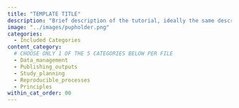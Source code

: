 ```yaml
---
title: "TEMPLATE TITLE"
description: "Brief description of the tutorial, ideally the same description used in the tutorial itself."
image: "../images/pupholder.png"
categories:
  - Included Categories
content_category:
  # CHOOSE ONLY 1 OF THE 5 CATEGORIES BELOW PER FILE
  - Data_management
  - Publishing_outputs
  - Study_planning
  - Reproducible_processes
  - Principles
within_cat_order: 00
---
```



<!-- The HTML code block below should be uncommented, and the URL and href fields replaced with the link to the tutorial -->

<!-- ```{=html} -->
<!-- <!DOCTYPE html> -->
<!-- <meta charset="utf-8"> -->
<!-- <meta http-equiv="refresh" content="0; URL=../../Collaborative-RStudio-GitHub/"> -->
<!-- <link rel="canonical" href="https://lmu-osc.github.io/Collaborative-RStudio-GitHub/"> -->
<!-- ``` -->
